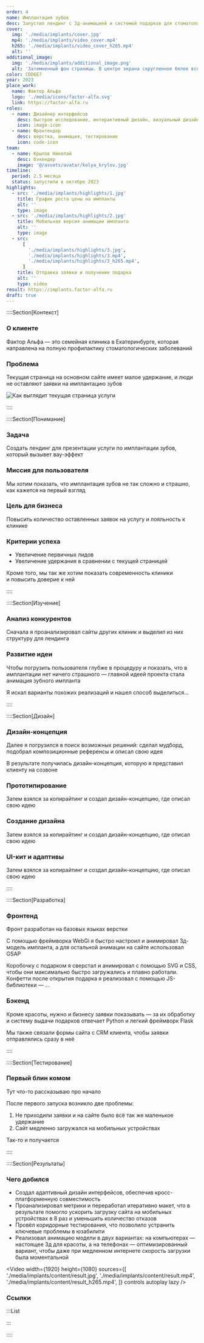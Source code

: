```yaml
---
order: 4
name: Имплантация зубов
desc: Запустил лендинг с 3д-анимацией и системой подарков для стоматологической клиники
cover:
  img: './media/implants/cover.jpg'
  mp4: './media/implants/video_cover.mp4'
  h265: './media/implants/video_cover_h265.mp4'
  alt: ''
additional_image:
  img: './media/implants/additional_image.png'
  alt: 'Затемненный фон страницы. В центре экрана скругленное белое всплывающее окно с изображением подарочной коробки. Под коробкой надпись: "Нажмите на подарок и узнайте, что вам досталось"'
color: CDD6E7
year: 2023
place_work:
  name: Фактор Альфа
  logo: './media/icons/factor-alfa.svg'
  link: https://factor-alfa.ru
roles:
  - name: Дизайнер интерфейсов
    desc: быстрое исследование, интерактивный дизайн, визуальный дизайн
    icon: image-icon
  - name: Фронтендер
    desc: верстка, анимация, тестирование
    icon: code-icon
team:
  - name: Крылов Николай
    desc: бэкендер
    image: '@/assets/avatar/kolya_krylov.jpg'
timeline:
  period: 2.5 месяца
  status: запустили в октябре 2023
highlights:
  - src: './media/implants/highlights/1.jpg'
    title: График роста цены на импланты
    alt: ''
    type: image
  - src: './media/implants/highlights/2.jpg'
    title: Мобильная версия анимации импланта
    alt: ''
    type: image
  - src:
      [
        './media/implants/highlights/3.jpg',
        './media/implants/highlights/3.mp4',
        './media/implants/highlights/3_h265.mp4',
      ]
    title: Отправка заявки и получение подарка
    alt: ''
    type: video
result: https://implants.factor-alfa.ru
draft: true
---
```



::::Section[Контекст]

### О клиенте

Фактор Альфа — это семейная клиника в Екатеринбурге, которая направлена на полную профилактику стоматологических заболеваний

### Проблема

Текущая страница на основном сайте имеет малое удержание, и люди не оставляют заявки на имплантацию зубов

![](./media/implants/content/current-page.png 'Как выглядит текущая страница услуги')

::::

::::Section[Понимание]

### Задача

Создать лендинг для презентации услуги по имплантации зубов, который вызывет вау-эффект

### Миссия для пользователя

Мы хотим показать, что имплантация зубов не так сложно и страшно, как кажется на первый взгляд

### Цель для бизнеса

Повысить количество оставленных заявок на услугу и лояльность к клинике

### Критерии успеха

- Увеличение первичных лидов
- Увеличение удержания в сравнении с текущей страницей

Кроме того, мы так же хотим показать современность клиники и повысить доверие к ней

::::

::::Section[Изучение]

### Анализ конкурентов

Сначала я проанализировал сайты других клиник и выделил из них структуру для лендинга

### Развитие идеи

Чтобы погрузить пользователя глубже в процедуру и показать, что в имплантации нет ничего страшного — главной идеей проекта стала анимация зубного импланта

Я искал варианты похожих реализаций и нашел способ выделиться...

::::

::::Section[Дизайн]

### Дизайн-концепция

Далее я погрузился в поиск возможных решений: сделал мудборд, подобрал композиционные референсы и описал свою идея

В результате получилась дизайн-концепция, которую я представил клиенту на созвоне

### Прототипирование

Затем взялся за копирайтинг и создал дизайн-концепцию, где описал свою идею

### Создание дизайна

Затем взялся за копирайтинг и создал дизайн-концепцию, где описал свою идею

### UI-кит и адаптивы

Затем взялся за копирайтинг и создал дизайн-концепцию, где описал свою идею

::::

::::Section[Разработка]

### Фронтенд

Фронт разработан на базовых языках верстки

C помощью фреймворка WebGi я быстро настроил и анимировал 3д-модель импланта, а для остальной анимации на сайте использовал GSAP

Коробочку с подарком я сверстал и анимировал с помощью SVG и CSS, чтобы они максимально быстро загружались и плавно работали. Конфетти после открытия подарка я реализовал с помощью JS-библиотеки — ...

### Бэкенд

Кроме красоты, нужно и бизнесу заявки показывать — за их обработку и систему выдачи подарков отвечает Python и легкий фреймворк Flask

Мы также связали формы сайта с CRM клиента, чтобы заявки отправлялись сразу в неё

::::

::::Section[Тестирование]

### Первый блин комом

Тут что-то рассказываю про начало

После первого запуска возникло две проблемы:

1. Не приходили заявки и на сайте было всё так же маленькое удержание
2. Сайт медленно загружался на мобильных устройствах

Так-то и получается

::::

::::Section[Результаты]

### Чего добился

- Создал адаптивный дизайн интерфейсов, обеспечив кросс-платформенную совместимость
- Проанализировал метрики и переработал итеративно макет, что в результате помогло ускорить загрузку сайта на мобильных устройствах в 8 раз и уменьшить количество отказов
- Провёл коридорные тестирования, что позволило устранить ключевые проблемы в юзабилити
- Реализовал анимацию модели в двух вариантах: на компьютерах — настоящее 3д для красоты, а на телефонах — оптимизированный вариант, чтобы даже при медленном интернете скорость загрузки была моментальной

<Video
	width={1920}
	height={1080}
	sources={[
		'./media/implants/content/result.jpg',
		'./media/implants/content/result.mp4',
		'./media/implants/content/result_h265.mp4',
	]}
	controls
	autoplay
	lazy
/>

### Ссылки

:::List

<Card name="Посмотреть сайт" href={frontmatter.result} />

:::

::::
